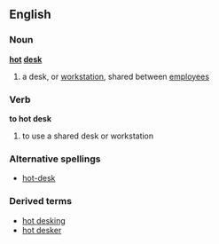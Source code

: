 ==English==
===Noun===
'''[[hot]] [[desk]]'''
# a desk, or [[workstation]], shared between [[employee]]s
===Verb===
'''to hot desk'''
# to use a shared desk or workstation
===Alternative spellings===
*[[hot-desk]]
===Derived terms===
*[[hot desking]]
*[[hot desker]]